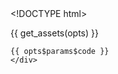 <!DOCTYPE html>
<html>
  <head>
    <meta http-equiv="Content-Type" content="text/html; charset=utf-8"/>

    <title>{{ opts$params$title }}</title>

    {{ get_assets(opts) }}

  </head>

  <body>
    <script type="text/javascript">
    ```r

    data = {{ get_data_as_json(opts) }}

    decimal_format = d3.format(".2f")

    radius = {{ opts$params$radius }}

    color_scale = {{ get_d3_color_scale(opts) }}

    draw_box = {{ toJSON(opts$params$box) }}

    color_legend_counts = {{ get_color_legend_counts(opts) }}

    plot = append_plot(
        selector: "#container"
        width: {{ opts$params$width }}
        height: {{ opts$params$height }}
        padding: {{ get_padding_param(opts) }}
        x_domain: {{ get_xlim_param(opts)}}
        y_domain: {{ get_ylim_param(opts)}}
        title: "{{ opts$params$title }}"
        xlab: "{{ opts$params$xlab }}"
        ylab: "{{ opts$params$ylab }}"
    )


    if draw_box?
        plot.append("path")
            .attr(
                "d": "M0,0L#{plot.width},0L#{plot.width},#{plot.height}"
            ).style(
                "stroke": "black"
                "stroke-width": "2px"
                "shape-rendering": "crispEdges"
                "fill": "none"
            )


    plot.append("defs").append("clipPath")
        .attr("id", "clip")
      .append("rect")
        .attr(
            "width": plot.width
            "height": plot.height
        )

    clip = plot.append("g").attr("clip-path", "url(#clip)")


    # the points and the labels use this function for placement after zoom
    transform = (d) ->
        "translate(#{plot.scales.x(d.x)},#{plot.scales.y(d.y)})"

    zoom = clip.append("rect")
      .attr(
            "class": "overlay"
            "width":  plot.width
            "height": plot.height
            "fill": "none"
            "pointer-events": "all"
      ).style("cursor","move")
      .call(d3.behavior.zoom()
          .x(plot.scales.x)
          .y(plot.scales.y)
          .scaleExtent([1, Infinity])
          .on("zoom", () -> redraw() )
      )



    circles = clip.selectAll("circle")
        .data(data)
      .enter().append("svg:circle")
        .attr(
            "class": "circle_tooltip"
            "transform": transform
            "r": radius
            "fill": (d) -> color_scale(d.colorize)
            "title": (d) ->
                "<strong>#{d.point_name}</strong><br>
                {{opts$params$ylab %||% "y"}}: <strong>#{d.y}</strong><br>
                {{opts$params$xlab %||% "x"}}: #{d.x}"
        )

    $(".circle_tooltip").tooltip
        html: true
        container: "body"
        placement: "top"

    point_names = clip.selectAll("text")
        .data(data, (d) -> d.point_name)
      .enter().append("text") # add .filter(function(d, i) { return d.colorize == "HSF1 target"; })
        .text((d) -> d.point_name)
        .attr(
            "dy": ".32em"
            "dx": 8
            "text-anchor": "left"
            "display": "none"
            "transform":  transform
        ).style(
            "fill": (d) -> color_scale(d.colorize)
            "font-size": "22px"
            # "font-weight": "bold"
        )

    redraw = () ->
        plot.select(".x.axis").call(plot.axes.x);
        plot.select(".y.axis").call(plot.axes.y);
        circles.attr("transform", transform)
        point_names.attr("transform", transform)

    sidebar = plot.append("g")
        .attr("transform","translate(#{plot.width + 60},#{0})")

    g_point_names = sidebar.append("g")
        .style("cursor", "pointer")
        .style("font-size","22px")
        .on("click", () -> toggle_point_names())

    g_point_names.append("circle")
        .attr("r", 7)
        .attr("stroke","black")
        .attr("stroke-width", 2)
        .attr("fill","white")

    g_point_names.append("text")
        .attr('text-anchor', 'start')
        .attr('dy', '.32em')
        .attr('dx', '12')
        .text("Show names")

    toggle_point_names = ()->
        showing_point_names = g_point_names.classed("show_names")
        point_names.attr("display", ()->        if showing_point_names then "none" else "inline")
        g_point_names.attr("class", ()->        if showing_point_names then "" else "show_names")
            .select("circle").attr("fill", ()-> if showing_point_names then "white" else "black")

    # Draw color legend
    if color_scale.range().length > 1
        sidebar.append("text")
            .attr(
                  "class": "colorize_title"
                  "x": 0
                  "y": 35
                  "dy": ".35em")
            .style(
                  "font-size": "24px")
            .text("{{ opts$params$colorize_title }}")

        g_color_legend = sidebar.selectAll(".key")
            .data(color_scale.domain().reverse())
          .enter().append("g")
            .attr(
                  "transform": (d, i) -> "translate(0, #{i * (radius * 2 + 15) + 50})"
                  "class": "key")

        g_color_legend.append("circle")
            .attr(
                "r": radius
                "fill": color_scale)

        # legend_point_names = get_legend_names_param(opts)
        g_color_legend.append("text")
            .attr(
                "x": radius + 10
                "y": 0
                "dy": ".35em")
            .text((d) -> "#{d} (#{color_legend_counts[d]})")
            # ).text((d,i) -> legend_names[i])


    # d3.select(window).on("keydown", () ->
    #     # switch (d3.event.keyCode) {
    #       # case : year = Math.max(year0, year - 10); break;
    #       # case 39: year = Math.min(year1, year + 10); break;
    #     # }
    #     # console.log(d3.event.keyCode)
    #     if (d3.event.keyCode in [78, 32]) # 'n' or 'space bar'
    #         change()
    # )
    ```
    </script>
    <div class = "code">
    {{ opts$params$code }}
    </div>
  </body>
</html>